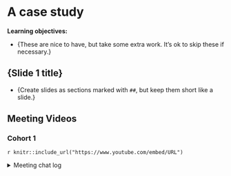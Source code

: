 # A case study

**Learning objectives:**

- {These are nice to have, but take some extra work. It's ok to skip these if necessary.}

## {Slide 1 title}

- {Create slides as sections marked with `##`, but keep them short like a slide.}

## Meeting Videos

### Cohort 1

`r knitr::include_url("https://www.youtube.com/embed/URL")`

<details>
  <summary> Meeting chat log </summary>
  
```
```
</details>
